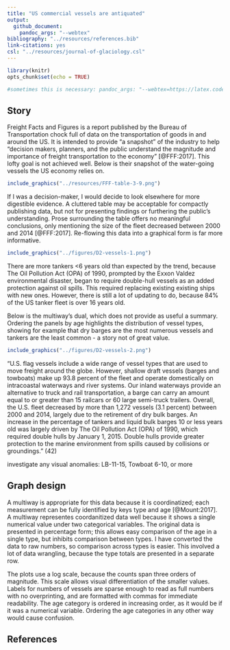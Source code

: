 ```yaml
---
title: "US commercial vessels are antiquated"
output: 
  github_document: 
    pandoc_args: "--webtex"
bibliography: "../resources/references.bib"
link-citations: yes
csl: "../resources/journal-of-glaciology.csl"
---
```


```r
library(knitr)
opts_chunk$set(echo = TRUE)

#sometimes this is necessary: pandoc_args: "--webtex=https://latex.codecogs.com/png.latex?"
```

## Story

Freight Facts and Figures is a report published by the Bureau of Transportation chock full of data on the transportation of goods in and around the US. It is intended to provide "a snapshot" of the industry to help "decision makers, planners, and the public understand the magnitude and importance of freight transportation to the economy" [@FFF:2017]. This lofty goal is not achieved well. Below is their snapshot of the water-going vessels the US economy relies on.

```r
include_graphics("../resources/FFF-table-3-9.png")    
```

If I was a decision-maker, I would decide to look elsewhere for more digestible evidence. A cluttered table may be acceptable for compactly publishing data, but not for presenting findings or furthering the public's understanding. Prose surrounding the table offers no meaningful conclusions, only mentioning the size of the fleet decreased between 2000 and 2014 [@FFF:2017]. Re-flowing this data into a graphical form is far more informative.

```r
include_graphics("../figures/D2-vessels-1.png")    
```

There are more tankers <6 years old than expected by the trend, because The Oil Pollution Act (OPA) of
1990, prompted by the Exxon Valdez environmental disaster, began to require double-hull vessels as an added protection against oil spills. This required replacing existing existing ships with new ones. However, there is still a lot of updating to do, because 84% of the US tanker fleet is over 16 years old.

Below is the multiway's dual, which does not provide as useful a summary. Ordering the panels by age highlights the distribution of vessel types, showing for example that dry barges are the most numerous vessels and tankers are the least common - a story not of great value.

```r
include_graphics("../figures/D2-vessels-2.png")    
```

"U.S. flag vessels include a wide range of vessel types that are used to move freight around the
globe. However, shallow draft vessels (barges and towboats) make up 93.8 percent of the fleet
and operate domestically on intracoastal waterways and river systems. Our inland waterways
provide an alternative to truck and rail transportation, a barge can carry an amount equal to or
greater than 15 railcars or 60 large semi-truck trailers.
Overall, the U.S. fleet decreased by more than 1,272 vessels (3.1 percent) between 2000 and
2014, largely due to the retirement of dry bulk barges. An increase in the percentage of tankers
and liquid bulk barges 10 or less years old was largely driven by The Oil Pollution Act (OPA) of
1990, which required double hulls by January 1, 2015. Double hulls provide greater protection
to the marine environment from spills caused by collisions or groundings." (42)

investigate any visual anomalies: LB-11-15, Towboat 6-10, or more


## Graph design

A multiway is appropriate for this data because it is coordinatized; each measurement can be fully identified by keys type and age [@Mount:2017]. A multiway representes coordanitized data well because it shows a single numerical value under two categorical variables. The original data is presented in percentage form; this allows easy comparison of the age in a single type, but inhibits comparison between types. I have converted the data to raw numbers, so comparison across types is easier. This involved a lot of data wrangling, because the type totals are presented in a separate row.

The plots use a log scale, because the counts span three orders of magnitude. This scale allows visual differentiation of the smaller values. Labels for numbers of vessels are sparse enough to read as full numbers with no overprinting, and are formatted with commas for immediate readability. The age category is ordered in increasing order, as it would be if it was a numerical variable. Ordering the age categories in any other way would cause confusion.

## References
